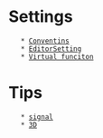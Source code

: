= Settings =
    * [[Conventins]]
    * [[EditorSetting]]
    * [[Virtual funciton]]

= Tips =
    * [[signal]]
    * [[3D]]
